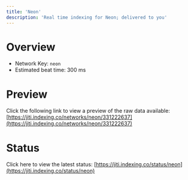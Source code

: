 ```yaml
---
title: 'Neon'
description: 'Real time indexing for Neon; delivered to you'
---
```


# Overview
- Network Key: `neon`
- Estimated beat time: 300 ms

# Preview
Click the following link to view a preview of the raw data available: [https://jiti.indexing.co/networks/neon/331222637](https://jiti.indexing.co/networks/neon/331222637)

# Status
Click here to view the latest status: [https://jiti.indexing.co/status/neon](https://jiti.indexing.co/status/neon)
